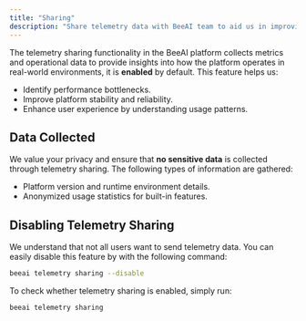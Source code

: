 ```yaml
---
title: "Sharing"
description: "Share telemetry data with BeeAI team to aid us in improving the platform"
---
```


The telemetry sharing functionality in the BeeAI platform collects metrics and operational data to provide insights into how the platform operates in real-world environments, it is **enabled** by default. This feature helps us:

- Identify performance bottlenecks.
- Improve platform stability and reliability.
- Enhance user experience by understanding usage patterns.

## Data Collected

We value your privacy and ensure that **no sensitive data** is collected through telemetry sharing. The following types of information are gathered:

- Platform version and runtime environment details.
- Anonymized usage statistics for built-in features.

## Disabling Telemetry Sharing

We understand that not all users want to send telemetry data. You can easily disable this feature by with the following command:

```sh
beeai telemetry sharing --disable
```

To check whether telemetry sharing is enabled, simply run:

```sh
beeai telemetry sharing
```
